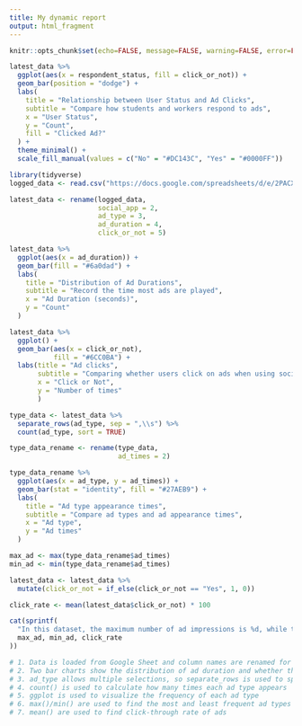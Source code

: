 ```yaml
---
title: My dynamic report
output: html_fragment
---
```


```r
knitr::opts_chunk$set(echo=FALSE, message=FALSE, warning=FALSE, error=FALSE)

```

```r
latest_data %>%
  ggplot(aes(x = respondent_status, fill = click_or_not)) +
  geom_bar(position = "dodge") +
  labs(
    title = "Relationship between User Status and Ad Clicks",
    subtitle = "Compare how students and workers respond to ads",
    x = "User Status",
    y = "Count",
    fill = "Clicked Ad?"
  ) +
  theme_minimal() +
  scale_fill_manual(values = c("No" = "#DC143C", "Yes" = "#0000FF"))
```

```r
library(tidyverse)
logged_data <- read.csv("https://docs.google.com/spreadsheets/d/e/2PACX-1vTT0ErqC_L1QVPn25XE_IeVyniNX57y24rVRu62nvuM7QVxe5B_ysUc2t95Iu9OQR_aJ0RbKaygiDwi/pub?gid=920851407&single=true&output=csv")

latest_data <- rename(logged_data, 
                      social_app = 2,
                      ad_type = 3,
                      ad_duration = 4,
                      click_or_not = 5)

latest_data %>%
  ggplot(aes(x = ad_duration)) +
  geom_bar(fill = "#6a0dad") +
  labs(
    title = "Distribution of Ad Durations",
    subtitle = "Record the time most ads are played",
    x = "Ad Duration (seconds)",
    y = "Count"
  )

```


```r
latest_data %>%
  ggplot() +
  geom_bar(aes(x = click_or_not),
           fill = "#6CC0BA") +
  labs(title = "Ad clicks",
       subtitle = "Comparing whether users click on ads when using social media on a daily basis",
       x = "Click or Not",
       y = "Number of times"
       )

type_data <- latest_data %>%
  separate_rows(ad_type, sep = ",\\s") %>%
  count(ad_type, sort = TRUE)

type_data_rename <- rename(type_data,
                           ad_times = 2)

```
```r
type_data_rename %>%
  ggplot(aes(x = ad_type, y = ad_times)) +
  geom_bar(stat = "identity", fill = "#27AEB9") +
  labs(
    title = "Ad type appearance times",
    subtitle = "Compare ad types and ad appearance times",
    x = "Ad type",
    y = "Ad times"
  )

```
```r
max_ad <- max(type_data_rename$ad_times)
min_ad <- min(type_data_rename$ad_times)

latest_data <- latest_data %>%
  mutate(click_or_not = if_else(click_or_not == "Yes", 1, 0))

click_rate <- mean(latest_data$click_or_not) * 100  

cat(sprintf(
  "In this dataset, the maximum number of ad impressions is %d, while the minimum is %d. After processing the data, the overall click-through rate for the ads is %.2f%%.",
  max_ad, min_ad, click_rate
))

# 1. Data is loaded from Google Sheet and column names are renamed for easier use
# 2. Two bar charts show the distribution of ad duration and whether the ad was clicked
# 3. ad_type allows multiple selections, so separate_rows is used to split them
# 4. count() is used to calculate how many times each ad type appears
# 5. ggplot is used to visualize the frequency of each ad type
# 6. max()/min() are used to find the most and least frequent ad types
# 7. mean() are used to find click-through rate of ads
```

